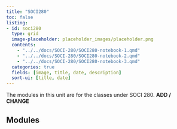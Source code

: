 ```yaml
---
title: "SOCI280"
toc: false
listing:
- id: soci280
  type: grid
  image-placeholder: placeholder_images/placeholder.png
  contents:
    - "../../docs/SOCI-280/SOCI280-notebook-1.qmd"
    - "../../docs/SOCI-280/SOCI280-notebook-2.qmd"
    - "../../docs/SOCI-280/SOCI280-notebook-3.qmd"
  categories: true
  fields: [image, title, date, description]
  sort-ui: [title, date]
---
```


The modules in this unit are for the classes under SOCI 280. **ADD / CHANGE**

## Modules

::: {#soci280}

:::


